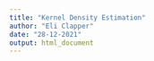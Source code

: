 ```yaml
---
title: "Kernel Density Estimation"
author: "Eli Clapper"
date: "28-12-2021"
output: html_document
---
```


